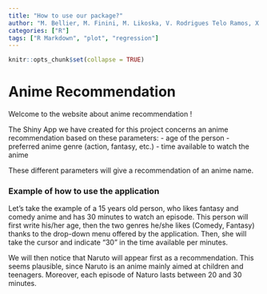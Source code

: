 ```yaml
---
title: "How to use our package?"
author: "M. Bellier, M. Finini, M. Likoska, V. Rodrigues Telo Ramos, X. Renger"
categories: ["R"]
tags: ["R Markdown", "plot", "regression"]
---
```


```r
knitr::opts_chunk$set(collapse = TRUE)
```

# Anime Recommendation

Welcome to the website about anime recommendation !

The Shiny App we have created for this project concerns an anime recommendation based on these parameters:
- age of the person
- preferred anime genre (action, fantasy, etc.)
- time available to watch the anime

These different parameters will give a recommendation of an anime name.

### Example of how to use the application

Let's take the example of a 15 years old person, who likes fantasy and comedy anime and has 30 minutes to watch an episode. This person will first write his/her age, then the two genres he/she likes (Comedy, Fantasy) thanks to the drop-down menu offered by the application. Then, she will take the cursor and indicate "30" in the time available per minutes.

We will then notice that Naruto will appear first as a recommendation. This seems plausible, since Naruto is an anime mainly aimed at children and teenagers. Moreover, each episode of Naturo lasts between 20 and 30 minutes.
